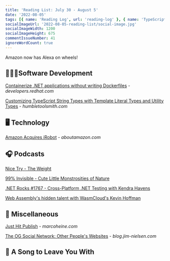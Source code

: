 ```yaml
---
title: 'Reading List: July 30 - August 5'
date: '2022-08-05'
tags: [{ name: 'Reading Log', url: 'reading-log' }, { name: 'TypeScript', url: 'typescript'}, { name: '.NET', url: 'dotnet'}, { name: 'Writing', url: 'writing'}, { name: 'Amazon', url: 'amazon'}]
socialImageUrl: '2022-08-05-reading-list/social-image.jpg'
socialImageWidth: 1200
socialImageHeight: 675
commentIssueNumber: 41
ignoreWordCount: true
---
```


Amazon now has Alexa on wheels!

## 👨🏼‍💻Software Development

[Containerize .NET applications without writing Dockerfiles](https://developers.redhat.com/articles/2022/08/01/containerize-net-applications-without-writing-dockerfiles) - *developers.redhat.com*

[Customizing TypeScript String Types with Template Literal Types and Utility Types](http://humbletoolsmith.com/2022/08/01/customizing-typescript-string-types-with-template-literal-types-and-utility-types/) - *humbletoolsmith.com*

## 🖥 Technology

[Amazon Acquires iRobot](https://www.aboutamazon.com/news/company-news/amazon-and-irobot-sign-an-agreement-for-amazon-to-acquire-irobot) - *aboutamazon.com*

## 🎧 Podcasts

[Nice Try - The Weight](https://www.curbed.com/2021/11/nice-try-interior-weights-home-exercise.html)

[99% Invisible - Cute Little Monstrosities of Nature](https://99percentinvisible.org/episode/cute-little-monstrosities-of-nature/)

[.NET Rocks #1767 - Cross-Platform .NET Testing with Kendra Havens](https://www.dotnetrocks.com/?show=1767)

[Web Assembly's hidden talent with WasmCloud's Kevin Hoffman](https://www.hanselminutes.com/816/web-assemblys-hidden-talent-with-wasmclouds-kevin-hoffman)

## 🎒 Miscellaneous

[Just Hit Publish](https://marcoheine.com/blog/just-hit-publish/) - *marcoheine.com*

[The OG Social Network: Other People's Websites](https://blog.jim-nielsen.com/2022/other-peoples-websites/) - *blog.jim-nielsen.com*

## 🎵 A Song to Leave You With

<YouTubeEmbed
    id="HRqSg2PrJpY"
    title="Rise Against - People Live Here"
/>